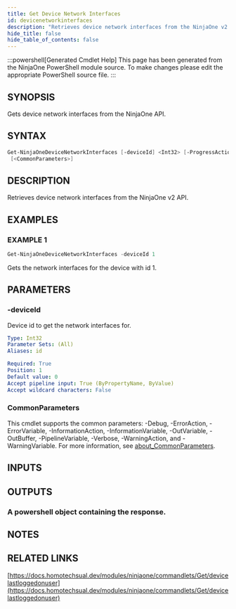 ```yaml
---
title: Get Device Network Interfaces
id: devicenetworkinterfaces
description: "Retrieves device network interfaces from the NinjaOne v2 API."
hide_title: false
hide_table_of_contents: false
---
```


:::powershell[Generated Cmdlet Help]
This page has been generated from the NinjaOne PowerShell module source. To make changes please edit the appropriate PowerShell source file.
:::

## SYNOPSIS

Gets device network interfaces from the NinjaOne API.

## SYNTAX

```powershell
Get-NinjaOneDeviceNetworkInterfaces [-deviceId] <Int32> [-ProgressAction <ActionPreference>]
 [<CommonParameters>]
```

## DESCRIPTION

Retrieves device network interfaces from the NinjaOne v2 API.

## EXAMPLES

### EXAMPLE 1

```powershell
Get-NinjaOneDeviceNetworkInterfaces -deviceId 1
```

Gets the network interfaces for the device with id 1.

## PARAMETERS

### -deviceId

Device id to get the network interfaces for.

```yaml
Type: Int32
Parameter Sets: (All)
Aliases: id

Required: True
Position: 1
Default value: 0
Accept pipeline input: True (ByPropertyName, ByValue)
Accept wildcard characters: False
```

### CommonParameters

This cmdlet supports the common parameters: -Debug, -ErrorAction, -ErrorVariable, -InformationAction, -InformationVariable, -OutVariable, -OutBuffer, -PipelineVariable, -Verbose, -WarningAction, and -WarningVariable. For more information, see [about_CommonParameters](http://go.microsoft.com/fwlink/?LinkID=113216).

## INPUTS


## OUTPUTS

### A powershell object containing the response.

## NOTES

## RELATED LINKS

[https://docs.homotechsual.dev/modules/ninjaone/commandlets/Get/devicelastloggedonuser](https://docs.homotechsual.dev/modules/ninjaone/commandlets/Get/devicelastloggedonuser)
